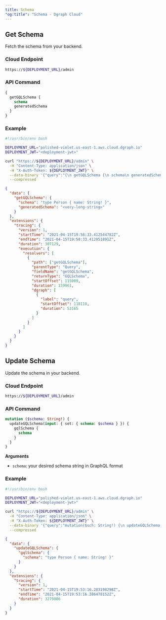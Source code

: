 ```yaml
---
title: Schema
"og:title": "Schema - Dgraph Cloud"
---
```



<DgraphWIP />

## Get Schema

Fetch the schema from your backend.

### Cloud Endpoint

```sh
https://${DEPLOYMENT_URL}/admin
```

### API Command

```graphql
{
  getGQLSchema {
    schema
    generatedSchema
  }
}
```

### Example

<CodeGroup>

```sh
#!/usr/bin/env bash

DEPLOYMENT_URL="polished-violet.us-east-1.aws.cloud.dgraph.io"
DEPLOYMENT_JWT="<deployment-jwt>"

curl "https://${DEPLOYMENT_URL}/admin" \
  -H "Content-Type: application/json" \
  -H "X-Auth-Token: ${DEPLOYMENT_JWT}" \
  --data-binary '{"query":"{\n getGQLSchema {\n schema\n generatedSchema\n }\n}","variables":{}}' \
  --compressed
```

```json
{
  "data": {
    "getGQLSchema": {
      "schema": "type Person { name: String! }",
      "generatedSchema": "<very-long-string>"
    }
  },
  "extensions": {
    "tracing": {
      "version": 1,
      "startTime": "2021-04-15T19:58:33.412544782Z",
      "endTime": "2021-04-15T19:58:33.412851891Z",
      "duration": 307129,
      "execution": {
        "resolvers": [
          {
            "path": ["getGQLSchema"],
            "parentType": "Query",
            "fieldName": "getGQLSchema",
            "returnType": "GQLSchema",
            "startOffset": 115909,
            "duration": 159961,
            "dgraph": [
              {
                "label": "query",
                "startOffset": 118110,
                "duration": 53165
              }
            ]
          }
        ]
      }
    }
  }
}
```

</CodeGroup>

## Update Schema

Update the schema in your backend.

### Cloud Endpoint

```sh
https://${DEPLOYMENT_URL}/admin
```

### API Command

```graphql
mutation ($schema: String!) {
  updateGQLSchema(input: { set: { schema: $schema } }) {
    gqlSchema {
      schema
    }
  }
}
```

**Arguments**

- `schema`: your desired schema string in GraphQL format

### Example

<CodeGroup>

```sh
#!/usr/bin/env bash

DEPLOYMENT_URL="polished-violet.us-east-1.aws.cloud.dgraph.io"
DEPLOYMENT_JWT="<deployment-jwt>"

curl "https://${DEPLOYMENT_URL}/admin" \
  -H "Content-Type: application/json" \
  -H "X-Auth-Token: ${DEPLOYMENT_JWT}" \
  --data-binary '{"query":"mutation($sch: String!) {\n updateGQLSchema(input: { set: { schema: $sch } })\n {\n gqlSchema {\n schema\n }\n }\n}","variables":{"sch": "type Person { name: String! }"}}' \
  --compressed
```

```json
{
  "data": {
    "updateGQLSchema": {
      "gqlSchema": {
        "schema": "type Person { name: String! }"
      }
    }
  },
  "extensions": {
    "tracing": {
      "version": 1,
      "startTime": "2021-04-15T19:53:16.283198298Z",
      "endTime": "2021-04-15T19:53:16.286478152Z",
      "duration": 3279886
    }
  }
}
```

</CodeGroup>
